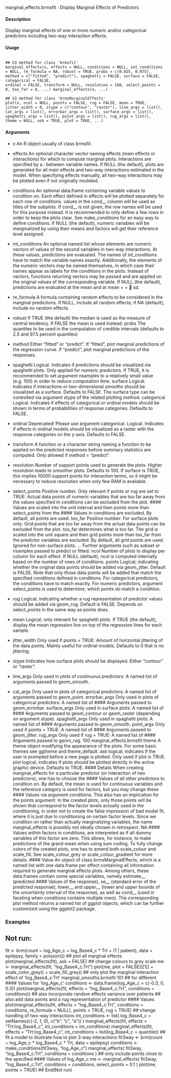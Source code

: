 marginal_effects.brmsfit : Display Marginal Effects of Predictors

#### Description 

Display marginal effects of one or more numeric and/or categorical predictors including two-way interaction effects.

#### Usage
<pre><code>
## S3 method for class 'brmsfit'
marginal_effects(x, effects = NULL, conditions = NULL, int_conditions = NULL, re_formula = NA, robust = TRUE, probs = c(0.025, 0.975), method = c("fitted", "predict"), spaghetti = FALSE, surface = FALSE, categorical = FALSE, 
ordinal = FALSE, transform = NULL, resolution = 100, select_points = 0, too_far = 0, ...) marginal_effects(x, ...)

## S3 method for class 'brmsMarginalEffects'
plot(x, ncol = NULL, points = FALSE, rug = FALSE, mean = TRUE, jitter_width = 0, stype = c("contour", "raster"), line_args = list(),   cat_args = list(), errorbar_args = list(), surface_args = list(), spaghetti_args = list(), point_args = list(), rug_args = list(),
theme = NULL, ask = TRUE, plot = TRUE, ...)
</code></pre>

#### Arguments

* x An R object usually of class brmsfit.
* effects An optional character vector naming effects (main effects or interactions) for which to compute marginal plots. Interactions are specified by a : between
variable names. If NULL (the default), plots are generated for all main effects
and two-way interactions estimated in the model. When specifying effects
manually, all two-way interactions may be plotted even if not originally modeled.
* conditions An optional data.frame containing variable values to condition on. Each effect
defined in effects will be plotted separately for each row of conditions. values in the cond__ column will be used as titles of the subplots. If cond__ is not given, the row names will be used for this purpose instead. It is recommended
to only define a few rows in order to keep the plots clear. See make_conditions
for an easy way to define conditions. If NULL (the default), numeric variables will be marginalized by using their means and factors will get their reference level assigned.
* int_conditions An optional named list whose elements are numeric vectors of values of the second variables in two-way interactions. At these values, predictions are evaluated. The names of int_conditions have to match the variable names exactly.
Additionally, the elements of the numeric vectors may be named themselves, in which case their names appear as labels for the conditions in the plots. Instead of vectors, functions returning vectors may be passed and are applied on the
original values of the corresponding variable. If NULL (the default), predictions are evaluated at the mean and at mean + = 􀀀 sd.
* re_formula A formula containing random effects to be considered in the marginal predictions. If NULL, include all random effects; if NA (default), include no random effects.
* robust If TRUE (the default) the median is used as the measure of central tendency. If FALSE the mean is used instead.
probs The quantiles to be used in the computation of credible intervals (defaults to 2.5 and 97.5 percent quantiles)
* method Either "fitted" or "predict". If "fitted", plot marginal predictions of the regression curve. If "predict", plot marginal predictions of the responses.
* spaghetti Logical. Indicates if predictions should be visualized via spaghetti plots. Only applied for numeric predictors. If TRUE, it is recommended to set argument nsamples to a relatively small value (e.g. 100) in order to reduce computation
time.
surface Logical. Indicates if interactions or two-dimensional smooths should be visualized
as a surface. Defaults to FALSE. The surface type can be controlled via
argument stype of the related plotting method.
categorical Logical. Indicates if effects of categorical or ordinal models should be shown in terms of probabilities of response categories. Defaults to FALSE.
* ordinal Deprecated! Please use argument categorical. Logical. Indicates if effects in ordinal models should be visualized as a raster with the response categories on the y-axis. Defaults to FALSE.

* transform A function or a character string naming a function to be applied on the predicted responses before summary statistics are computed. Only allowed if method = "predict".
* resolution Number of support points used to generate the plots. Higher resolution leads to smoother plots. Defaults to 100. If surface is TRUE, this implies 10000 support points for interaction terms, so it might be necessary to reduce resolution
when only few RAM is available.
* select_points Positive number. Only relevant if points or rug are set to TRUE: Actual data points of numeric variables that are too far away from the values specified in conditions can be excluded from the plot. #### Values are scaled into the unit interval
and then points more than select_points from the #### Values in conditions are excluded. By default, all points are used.
too_far Positive number. For surface plots only: Grid points that are too far away from the actual data points can be excluded from the plot. too_far determines what is too far. The grid is scaled into the unit square and then grid points more than
too_far from the predictor variables are excluded. By default, all grid points are used. Ignored for non-surface plots.
... Further arguments  such as subset or nsamples passed to predict or fitted.
ncol Number of plots to display per column for each effect. If NULL (default), ncol is computed internally based on the number of rows of conditions.
points Logical; indicating whether the original data points should be added via geom_jitter.
Default is FALSE. Note that only those data points will be added that match the specified conditions defined in conditions. For categorical predictors, the conditions have to match exactly. For numeric predictors, argument select_points
is used to determine, which points do match a condition.
* rug Logical; indicating whether a rug representation of predictor values should be added via geom_rug. Default is FALSE. Depends on select_points in the same way as points does.
* mean Logical; only relevant for spaghetti plots. If TRUE (the default), display the mean regression line on top of the regression lines for each sample.
* jitter_width Only used if points = TRUE: Amount of horizontal jittering of the data points. Mainly useful for ordinal models. Defaults to 0 that is no jittering.
* stype Indicates how surface plots should be displayed. Either "contour" or "raster".
* line_args Only used in plots of continuous predictors: A named list of arguments passed
to geom_smooth.
* cat_args Only used in plots of categorical predictors: A named list of arguments
 passed to geom_point.
errorbar_args Only used in plots of categorical predictors: A named list of 
#### Arguments
 passed
to geom_errorbar.
surface_args Only used in surface plots: A named list of 
#### Arguments
 passed to geom_contour
or geom_raster (depending on argument stype).
spaghetti_args Only used in spaghetti plots: A named list of 
#### Arguments
 passed to geom_smooth.
point_args Only used if points = TRUE: A named list of 
#### Arguments
 passed to geom_jitter.
rug_args Only used if rug = TRUE: A named list of 
#### Arguments
 passed to geom_rug.
100 marginal_effects.brmsfit
theme A theme object modifying the appearance of the plots. For some basic themes
see ggtheme and theme_default.
ask logical; indicates if the user is prompted before a new page is plotted. Only used
if plot is TRUE.
plot logical; indicates if plots should be plotted directly in the active graphic device.
Defaults to TRUE.
#### Details
When creating marginal_effects for a particular predictor (or interaction of two predictors), one
has to choose the #### Values of all other predictors to condition on. By default, the mean is used
for continuous variables and the reference category is used for factors, but you may change these
#### Values via argument conditions. This also has an implication for the points argument: In the
created plots, only those points will be shown that correspond to the factor levels actually used in
the conditioning, in order not to create the false impression of bad model fit, where it is just due
to conditioning on certain factor levels. Since we condition on rather than actually marginalizing
variables, the name marginal_effects is possibly not ideally chosen in retrospect.
NA #### Values within factors in conditions, are interpreted as if all dummy variables of this factor are
zero. This allows, for instance, to make predictions of the grand mean when using sum coding.
To fully change colors of the created plots, one has to amend both scale_colour and scale_fill.
See scale_colour_grey or scale_colour_gradient for more details.
#### Value
An object of class brmsMarginalEffects, which is a named list with one data.frame per effect containing
all information required to generate marginal effects plots. Among others, these data.frames
contain some special variables, namely estimate__ (predicted #### Values of the response), se__ (standard
error of the predicted response), lower__ and upper__ (lower and upper bounds of the uncertainty
interval of the response), as well as cond__ (used in faceting when conditions contains
multiple rows).
The corresponding plot method returns a named list of ggplot objects, which can be further customized
using the ggplot2 package.

### Examples
## Not run:
fit <- brm(count ~ log_Age_c + log_Base4_c * Trt + (1 | patient),
data = epilepsy, family = poisson())
## plot all marginal effects
plot(marginal_effects(fit), ask = FALSE)
## change colours to grey scale
me <- marginal_effects(fit, "log_Base4_c:Trt")
plot(me, plot = FALSE)[[1]] +
scale_color_grey() +
scale_fill_grey()
## only plot the marginal interaction effect of 'log_Base4_c:Trt'
marginal_smooths.brmsfit 101
## for different #### Values for 'log_Age_c'
conditions <- data.frame(log_Age_c = c(-0.3, 0, 0.3))
plot(marginal_effects(fit, effects = "log_Base4_c:Trt",
conditions = conditions))
## also incorporate random effects variance over patients
## also add data points and a rug representation of predictor #### Values
plot(marginal_effects(fit, effects = "log_Base4_c:Trt",
conditions = conditions, re_formula = NULL),
points = TRUE, rug = TRUE)
## change handling of two-way interactions
int_conditions <- list(
log_Base4_c = setNames(c(-2, 1, 0), c("b", "c", "a"))
)
marginal_effects(fit, effects = "Trt:log_Base4_c",
int_conditions = int_conditions)
marginal_effects(fit, effects = "Trt:log_Base4_c",
int_conditions = list(log_Base4_c = quantile))
## fit a model to illustrate how to plot 3-way interactions
fit3way <- brm(count ~ log_Age_c * log_Base4_c * Trt, data = epilepsy)
conditions <- make_conditions(fit3way, "log_Age_c")
marginal_effects(
fit3way, "log_Base4_c:Trt", conditions = conditions
)
## only include points close to the specified #### Values of log_Age_c
me <- marginal_effects(
fit3way, "log_Base4_c:Trt", conditions = conditions,
select_points = 0.1
)
plot(me, points = TRUE)
## End(Not run)
